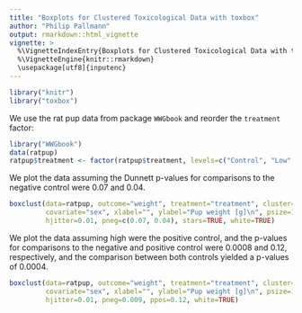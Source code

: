 ```yaml
---
title: "Boxplots for Clustered Toxicological Data with toxbox"
author: "Philip Pallmann"
output: rmarkdown::html_vignette
vignette: >
  %\VignetteIndexEntry{Boxplots for Clustered Toxicological Data with toxbox}
  %\VignetteEngine{knitr::rmarkdown}
  \usepackage[utf8]{inputenc}
---
```


```r
library("knitr")
library("toxbox")
```

We use the rat pup data from package `WWGbook` and reorder the `treatment` factor:

```r
library("WWGbook")
data(ratpup)
ratpup$treatment <- factor(ratpup$treatment, levels=c("Control", "Low", "High"))
```

We plot the data assuming the Dunnett p-values for comparisons to the negative control were 0.07 and 0.04.

```r
boxclust(data=ratpup, outcome="weight", treatment="treatment", cluster="litter",
         covariate="sex", xlabel="", ylabel="Pup weight [g]\n", psize=1.5,
         hjitter=0.01, pneg=c(0.07, 0.04), stars=TRUE, white=TRUE)
```

We plot the data assuming high were the positive control, and the p-values for comparisons to the negative and positive control were 0.0008 and 0.12, respectively, and the comparison between both controls yielded a p-values of 0.0004.

```r
boxclust(data=ratpup, outcome="weight", treatment="treatment", cluster="litter",
         covariate="sex", xlabel="", ylabel="Pup weight [g]\n", psize=1.5,
         hjitter=0.01, pneg=0.009, ppos=0.12, white=TRUE)
```
